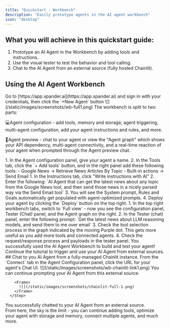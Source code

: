 ```yaml
---
title: "Quickstart - Workbench"
description: "Easily prototype agents in the AI agent workbench"
icon: "desktop"
---
```


## What you will achieve in this quickstart guide:
1. Prototype an AI Agent in the Workbench by adding tools and instructions.
2. Use the visual tester to test the behavior and tool calling.
3. Chat to the AI Agent from an external source (fully hosted Chainlit).

## Using the AI Agent Workbench

<Steps>

<Step title="Log in to the xpander.ai platform.">
  Go to [https://app.xpander.ai](https://app.xpander.ai) and sign in with your credentials, then click the `+New Agent` button
</Step>

<Step title="Welcome to the AI agent workbench">


<Frame>
          ![](/static/images/screenshots/wb-full1.png)
</Frame>
The workbench is split to two parts:

💻Agent configuration - add tools, memory and storage, agent triggering, multi-agent configuration, add your agent instructions and rules, and more.

🤖Agent preview - chat to your agent or view the "Agent graph" which shows your API dependency, multi-agent connectivity, and a real-time reaction of your agent when prompted through the Agent preview chat.

</Step>


<Step title="Build a new AI agent">
1. In the Agent configuration panel, give your agent a name.
2. In the Tools tab, click the `+ Add tools` button, and in the right panel add these following tools:
   - Google News → Retrieve News Articles By Topic  
   - Built-in actions → Send Email
</Step>

<Step title="Add AI-assisted instructions and rules">
1. In the Instructions tab, click "Write instructions with AI"
2. Enter the following: `AI Agent that can get the latest news about any topic from the Google News tool, and then send those news in a nicely parsed way via the Send Email tool`
3. You will see the System prompt, Rules and Goals automatically get populated with agent-optimized prompts.
4. Deploy your agent by clicking the `Deploy` button on the top right.

</Step>


<Step title="Test your agent">
1. In the top right workbench tabs, switch to `Full view` - now you see the configuration panel, Tester (Chat) panel, and the Agent graph on the right.
2. In the Tester (chat) panel, enter the following prompt: `Get the latest news about LLM reasoning models, and send them to me over email`
3. Check the tool selection process in the graph indicated by the moving Purple dot. This gets more useful as you add more tools and connected agents.
4. Check the request/response process and payloads in the tester panel.
</Step>      
</Steps>
<Check>
<Icon icon="web-awesome" iconType="solid" size={20} /> You successfully used the AI Agent Workbench to build and test your agent!<br />
Continue the tutorial to trigger and use your AI Agent from external sources.
</Check>
## Chat to you AI Agent from a fully-managed Chainlit instance.

<Steps>
      <Step title='Open Chainlit'>
      From the `Connect` tab in the Agent Configuration panel, click the URL for your agent's Chat UI.
        <Frame>
          ![](/static/images/screenshots/wb-chainlit-link1.png)
        </Frame>
</Step>
<Step>
You can continue prompting your AI Agent from this external source.

        <Frame>
          ![](/static/images/screenshots/chainlit-full-1.png)
        </Frame>        
      </Step>
</Steps>


<Check>
<Icon icon="web-awesome" iconType="solid" size={20} /> You successfully chatted to your AI Agent from an external source. <br />
From here, the sky is the limit - you can continue adding tools, optimize your agent with storage and memory, connect multiple agents, and much more.<br />
</Check>